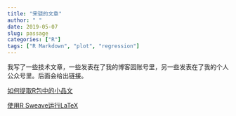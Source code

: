 ```yaml
---
title: "宋骁的文章"
author: " "
date: 2019-05-07
slug: passage
categories: ["R"]
tags: ["R Markdown", "plot", "regression"]
---
```


我写了一些技术文章，一些发表在了我的博客园账号里，另一些发表在了我的个人公众号里。后面会给出链接。

[如何提取R包中的小品文](https://mp.weixin.qq.com/s/yyJ3l7RTImYTKDrIynwmPA)

[使用R Sweave运行LaTeX](https://mp.weixin.qq.com/s/1JU2ILRt9E7jYyUKilDX8A)





